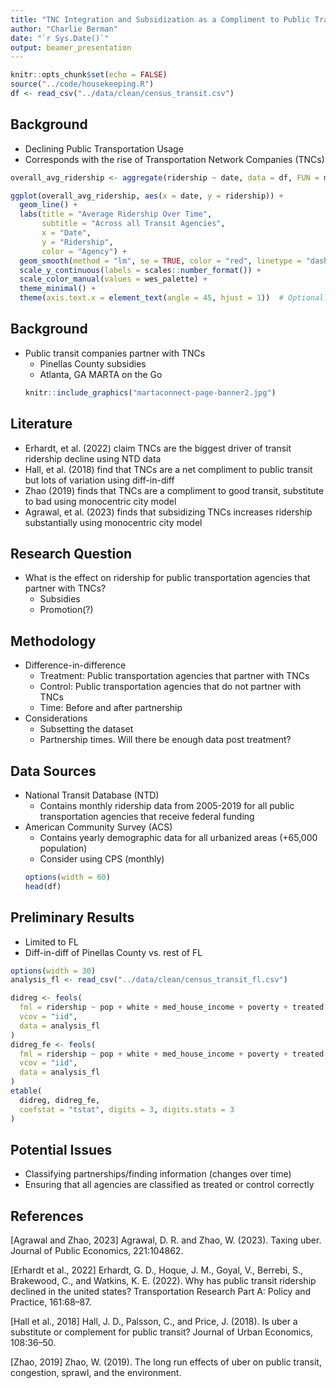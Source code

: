 ```yaml
---
title: "TNC Integration and Subsidization as a Compliment to Public Transportation"
author: "Charlie Berman"
date: "`r Sys.Date()`"
output: beamer_presentation
---
```


```r
knitr::opts_chunk$set(echo = FALSE)
source("../code/housekeeping.R")
df <- read_csv("../data/clean/census_transit.csv")
```

## Background
* Declining Public Transportation Usage
* Corresponds with the rise of Transportation Network Companies (TNCs)
```r
overall_avg_ridership <- aggregate(ridership ~ date, data = df, FUN = mean)

ggplot(overall_avg_ridership, aes(x = date, y = ridership)) +
  geom_line() +
  labs(title = "Average Ridership Over Time",
       subtitle = "Across all Transit Agencies",
       x = "Date",
       y = "Ridership",
       color = "Agency") +
  geom_smooth(method = "lm", se = TRUE, color = "red", linetype = "dashed") +
  scale_y_continuous(labels = scales::number_format()) +
  scale_color_manual(values = wes_palette) +
  theme_minimal() +
  theme(axis.text.x = element_text(angle = 45, hjust = 1))  # Optional: Rotate x-axis labels for better visibility
```

## Background
* Public transit companies partner with TNCs
  * Pinellas County subsidies
  * Atlanta, GA MARTA on the Go
```r
knitr::include_graphics("martaconnect-page-banner2.jpg")
```
  
## Literature
* Erhardt, et al. (2022) claim TNCs are the biggest driver of transit ridership decline using NTD data
* Hall, et al. (2018) find that TNCs are a net compliment to public transit but lots of variation using diff-in-diff
* Zhao (2019) finds that TNCs are a compliment to good transit, substitute to bad using monocentric city model
* Agrawal, et al. (2023) finds that subsidizing TNCs increases ridership substantially using monocentric city model

## Research Question
* What is the effect on ridership for public transportation agencies that partner with TNCs?
  * Subsidies
  * Promotion(?)

## Methodology
* Difference-in-difference
  * Treatment: Public transportation agencies that partner with TNCs
  * Control: Public transportation agencies that do not partner with TNCs
  * Time: Before and after partnership
* Considerations
  * Subsetting the dataset
  * Partnership times. Will there be enough data post treatment?

## Data Sources
* National Transit Database (NTD)
  * Contains monthly ridership data from 2005-2019 for all public transportation agencies that receive federal funding
* American Community Survey (ACS)
  * Contains yearly demographic data for all urbanized areas (+65,000 population)
  * Consider using CPS (monthly)
\tiny
```r
options(width = 60)
head(df)
```

## Preliminary Results
* Limited to FL
* Diff-in-diff of Pinellas County vs. rest of FL
\tiny
```r
options(width = 30)
analysis_fl <- read_csv("../data/clean/census_transit_fl.csv")

didreg <- feols(
  fml = ridership ~ pop + white + med_house_income + poverty + treated + time + treated*time,
  vcov = "iid",
  data = analysis_fl
)
didreg_fe <- feols(
  fml = ridership ~ pop + white + med_house_income + poverty + treated + time + treated*time | month,
  vcov = "iid",
  data = analysis_fl
)
etable(
  didreg, didreg_fe, 
  coefstat = "tstat", digits = 3, digits.stats = 3
)
```

## Potential Issues
* Classifying partnerships/finding information (changes over time)
* Ensuring that all agencies are classified as treated or control correctly

## References
[Agrawal and Zhao, 2023] Agrawal, D. R. and Zhao, W. (2023). Taxing uber. Journal of
Public Economics, 221:104862.

[Erhardt et al., 2022] Erhardt, G. D., Hoque, J. M., Goyal, V., Berrebi, S., Brakewood,
C., and Watkins, K. E. (2022). Why has public transit ridership declined in the united
states? Transportation Research Part A: Policy and Practice, 161:68–87.

[Hall et al., 2018] Hall, J. D., Palsson, C., and Price, J. (2018). Is uber a substitute or
complement for public transit? Journal of Urban Economics, 108:36–50.

[Zhao, 2019] Zhao, W. (2019). The long run effects of uber on public transit, congestion,
sprawl, and the environment.

